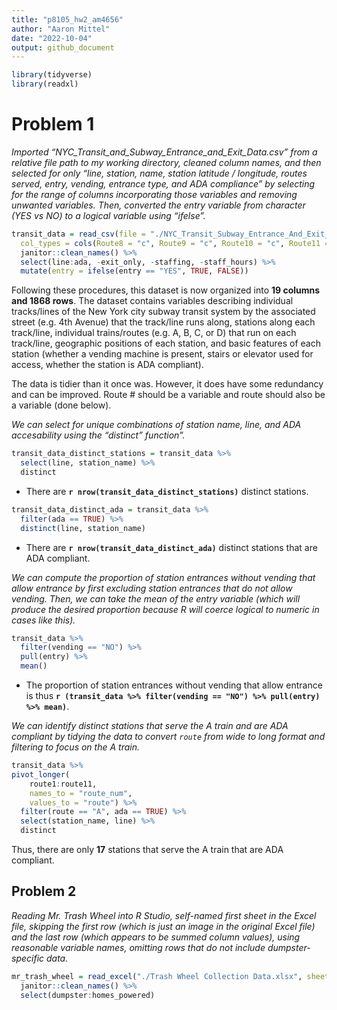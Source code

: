 ```yaml
---
title: "p8105_hw2_am4656"
author: "Aaron Mittel"
date: "2022-10-04"
output: github_document
---
```


```r
library(tidyverse)
library(readxl)
```

# Problem 1

_Imported "NYC_Transit_and_Subway_Entrance_and_Exit_Data.csv" from a relative file path to my working directory, cleaned column names, and then selected for only "line, station, name, station latitude / longitude, routes served, entry, vending, entrance type, and ADA compliance" by selecting for the range of columns incorporating those variables and removing unwanted variables. Then, converted the entry variable from character (YES vs NO) to a logical variable using "ifelse"._

```r
transit_data = read_csv(file = "./NYC_Transit_Subway_Entrance_And_Exit_Data.csv",
  col_types = cols(Route8 = "c", Route9 = "c", Route10 = "c", Route11 = "c")) %>%
  janitor::clean_names() %>%
  select(line:ada, -exit_only, -staffing, -staff_hours) %>%
  mutate(entry = ifelse(entry == "YES", TRUE, FALSE))
```

Following these procedures, this dataset is now organized into **19 columns and 1868 rows**. The dataset contains variables describing individual tracks/lines of the New York city subway transit system by the associated street (e.g. 4th Avenue) that the track/line runs along, stations along each track/line, individual trains/routes (e.g. A, B, C, or D) that run on each track/line, geographic positions of each station, and basic features of each station (whether a vending machine is present, stairs or elevator used for access, whether the station is ADA compliant).

The data is tidier than it once was. However, it does have some redundancy and can be improved. Route # should be a variable and route should also be a variable (done below).

_We can select for unique combinations of station name, line, and ADA accesability using the "distinct" function"._

```r
transit_data_distinct_stations = transit_data %>%
  select(line, station_name) %>%
  distinct
```

* There are **`r nrow(transit_data_distinct_stations)`** distinct stations.

```r
transit_data_distinct_ada = transit_data %>%
  filter(ada == TRUE) %>%
  distinct(line, station_name)
```

* There are **`r nrow(transit_data_distinct_ada)`** distinct stations that are ADA compliant.

_We can compute the proportion of station entrances without vending that allow entrance by first excluding station entrances that do not allow vending. Then, we can take the mean of the entry variable (which will produce the desired proportion because R will coerce logical to numeric in cases like this)._

```r
transit_data %>%
  filter(vending == "NO") %>%
  pull(entry) %>% 
  mean()
```

* The proportion of station entrances without vending that allow entrance is thus **`r (transit_data %>% filter(vending == "NO") %>% pull(entry) %>% mean)`**.

_We can identify distinct stations that serve the A train and are ADA compliant by tidying the data to convert `route` from wide to long format and filtering to focus on the A train._

```r
transit_data %>% 
pivot_longer(
    route1:route11,
    names_to = "route_num",
    values_to = "route") %>% 
  filter(route == "A", ada == TRUE) %>% 
  select(station_name, line) %>% 
  distinct
```

Thus, there are only **17** stations that serve the A train that are ADA compliant.

## Problem 2

_Reading Mr. Trash Wheel into R Studio, self-named first sheet in the Excel file, skipping the first row (which is just an image in the original Excel file) and the last row (which appears to be summed column values), using reasonable variable names, omitting rows that do not include dumpster-specific data._

```r
mr_trash_wheel = read_excel("./Trash Wheel Collection Data.xlsx", sheet = "Mr. Trash Wheel", range = cell_rows(2:549)) %>%
  janitor::clean_names() %>%
  select(dumpster:homes_powered)
```

